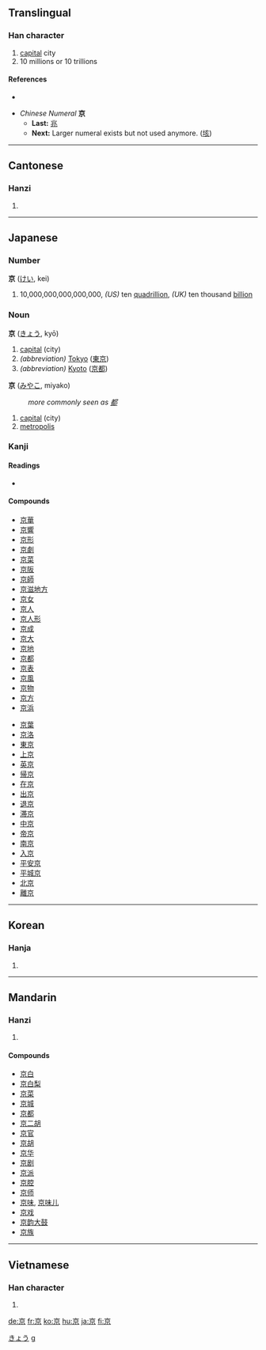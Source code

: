 {{see|亰}}<!-- may be replaced by zh-forms -->
==Translingual==

===Han character===
{{Han char|rn=8|rad=亠|as=06|sn=8|four=0090<sub>6</sub>|canj=卜口火 (YRF)|ids=⿳[[亠]][[口]][[小]]}}

# [[capital]] city
# 10 millions or 10 trillions

====References====
* {{Han ref|kx=0088.190|dkj=00299|dj=0187.110|hdz=10284.060|uh=4EAC|ud=20140|bh=A8CA|bd=43210}}

* ''Chinese Numeral'' '''京'''
** '''Last:''' [[兆]]
** '''Next:''' Larger numeral exists but not used anymore. ([[垓]])

----

==Cantonese==

===Hanzi===
{{yue-hanzi|jyut=|y=ging1}}

# {{defn|Cantonese}}

----

==Japanese==

===Number===
'''京''' ([[けい]], kei)

# 10,000,000,000,000,000, ''(US)'' ten [[quadrillion]], ''(UK)'' ten thousand [[billion]]

===Noun===
'''京''' ([[きょう]], kyō)

# [[capital]] (city)
# ''(abbreviation)'' [[Tokyo]] ([[東京]])
# ''(abbreviation)'' [[Kyoto]] ([[京都]])
'''京''' ([[みやこ]], miyako)
: ''more commonly seen as [[都]]''
# [[capital]] (city)
# [[metropolis]]

===Kanji===
{{ja-kanji|grade=2|rs=亠06}}

====Readings====
* {{ja-readings|on=[[きょう]] (''kyō''), [[けい]] (''kei''), [[きん]] (''kin'')|kun=[[みやこ]] (''miyako'')|nanori=[[あつ]] (''atsu''), [[たか]] (''taka'')}}

====Compounds====
{{top2}}
* [[京華]]
* [[京響]]
* [[京形]]
* [[京劇]]
* [[京菜]]
* [[京阪]]
* [[京師]]
* [[京滋地方]]
* [[京女]]
* [[京人]]
* [[京人形]]
* [[京成]]
* [[京大]]
* [[京地]]
* [[京都]]
* [[京表]]
* [[京風]]
* [[京物]]
* [[京方]]
* [[京浜]]
{{mid2}}
* [[京葉]]
* [[京洛]]
* [[東京]]
* [[上京]]
* [[英京]]
* [[帰京]]
* [[在京]]
* [[出京]]
* [[退京]]
* [[滞京]]
* [[中京]]
* [[帝京]]
* [[南京]]
* [[入京]]
* [[平安京]]
* [[平城京]]
* [[北京]]
* [[離京]]
{{bottom}}

[[Category:Japanese nouns|きょう]]
[[Category:Japanese numbers| g]]

----

==Korean==

===Hanja===
{{ko-hanja|hangeul=경|rv=gyeong|mr=kyŏng|y=kyeng}}

# {{defn|Korean}}

----

==Mandarin==

===Hanzi===
{{cmn-hanzi|pin=[[jīng]] ([[jing1]])|wg=ching<sup>1</sup>}}

# {{defn|Mandarin}}

====Compounds====
* [[京白]]
* [[京白梨]]
* [[京菜]]
* [[京城]]
* [[京都]]
* [[京二胡]]
* [[京官]]
* [[京胡]]
* [[京华]]
* [[京剧]]
* [[京派]]
* [[京腔]]
* [[京师]]
* [[京味]], [[京味儿]]
* [[京戏]]
* [[京韵大鼓]]
* [[京族]]

----

==Vietnamese==

===Han character===
{{vi-hantu|kinh}}

# {{defn|Vietnamese}}

[[de:京]]
[[fr:京]]
[[ko:京]]
[[hu:京]]
[[ja:京]]
[[fi:京]]